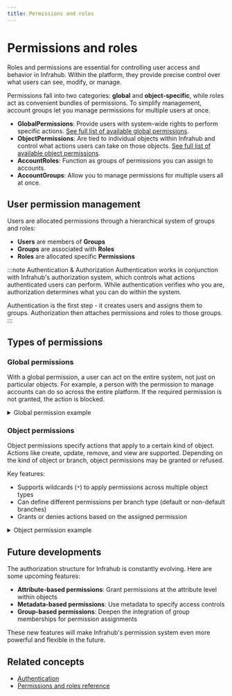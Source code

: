 ```yaml
---
title: Permissions and roles
---
```


# Permissions and roles

Roles and permissions are essential for controlling user access and behavior in Infrahub. Within the platform, they provide precise control over what users can see, modify, or manage.

Permissions fall into two categories: **global** and **object-specific**, while roles act as convenient bundles of permissions. To simplify management, account groups let you manage permissions for multiple users at once.

- **GlobalPermissions**: Provide users with system-wide rights to perform specific actions. [See full list of available global permissions](../reference/permissions.mdx#global-permissions).
- **ObjectPermissions**: Are tied to individual objects within Infrahub and control what actions users can take on those objects. [See full list of available object permissions](../reference/permissions.mdx#object-permissions).
- **AccountRoles**: Function as groups of permissions you can assign to accounts.
- **AccountGroups**: Allow you to manage permissions for multiple users all at once.

## User permission management

Users are allocated permissions through a hierarchical system of groups and roles:

- **Users** are members of **Groups**
- **Groups** are associated with **Roles**
- **Roles** are allocated specific **Permissions**

:::note Authentication & Authorization
Authentication works in conjunction with Infrahub's authorization system, which controls what actions authenticated users can perform. While authentication verifies who you are, authorization determines what you can do within the system.

Authentication is the first step - it creates users and assigns them to groups. Authorization then attaches permissions and roles to those groups.
:::

<ReferenceLink title="Authentication" url="./authentication"/>

## Types of permissions

### Global permissions

With a global permission, a user can act on the entire system, not just on particular objects. For example, a person with the permission to manage accounts can do so across the entire platform. If the required permission is not granted, the action is blocked.

<details>
    <summary>Global permission example</summary>

    Take the `global:manage_accounts:allow_all` permission:

    - **Action**: `manage_accounts`
    - **Decision**: `allow_all`

    This gives the user the ability to manage all user accounts throughout the system.

    <ReferenceLink title="Permissions and roles reference" url="../reference/permissions"/>
</details>

### Object permissions

Object permissions specify actions that apply to a certain kind of object. Actions like create, update, remove, and view are supported. Depending on the kind of object or branch, object permissions may be granted or refused.

Key features:

- Supports wildcards (`*`) to apply permissions across multiple object types
- Can define different permissions per branch type (default or non-default branches)
- Grants or denies actions based on the assigned permission

<details>
    <summary>Object permission example</summary>

    Here are some examples of object permissions and their descriptions:

    | Identifier | Object Type | Action | Decision | Description |
    |------------|-------------|--------|----------|-------------|
    | `object:*:*:create:allow_other` | `*` (all types) | `create` | `allow_other` | Allows creating any object, but only on non-default branches. |
    | `object:*:*:view:allow_all` | `*` (all types) | `view` | `allow_all` | Allows viewing any object, anywhere, across both default and non-default branches. |
    | `object:Builtin:Tag:update:deny` | `BuiltinTag` | `update` | `deny` | Denies the ability to update any object of type BuiltinTag, across all branches. |
    | `object:*:Generic:view:allow_all` | `*Generic` | `view` | `allow_all` | Allows viewing all objects that contain 'Generic' in their type (example: LocationGeneric, DeviceGeneric) in all namespaces, across all branches. |

    <ReferenceLink title="Permissions and roles reference" url="../reference/permissions"/>
</details>

## Future developments

The authorization structure for Infrahub is constantly evolving. Here are some upcoming features:

- **Attribute-based permissions**: Grant permissions at the attribute level within objects
- **Metadata-based permissions**: Use metadata to specify access controls
- **Group-based permissions**: Deepen the integration of group memberships for permission assignments

These new features will make Infrahub's permission system even more powerful and flexible in the future.

## Related concepts

- [Authentication](./authentication.mdx)
- [Permissions and roles reference](../reference/permissions.mdx)
